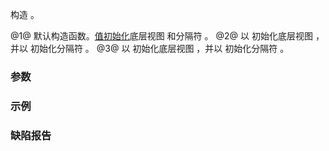 {{cpp/ranges/lazy_split_view/title|lazy_split_view}}
{{cpp/ranges/lazy_split_view/navbar}}

{{dcl begin}}
{{dcl|num=1|since=c++20|1=
lazy_split_view()
    requires std::default_initializable&lt;V&gt; &amp;&amp;
             std::default_initializable&lt;Pattern&gt; = default;
}}
{{dcla|num=2|since=c++20|1=
constexpr explicit lazy_split_view( V base, Pattern pattern );
}}
{{dcl|num=3|since=c++20|1=
template&lt; ranges::input_range R &gt;
    requires std::constructible_from&lt;V, views::all_t&lt;R&gt;&gt; &amp;&amp;
             std::constructible_from&lt;Pattern, ranges::single_view&lt;
                                                  ranges::range_value_t&lt;R&gt;&gt;&gt;
constexpr explicit lazy_split_view( R&amp;&amp; r, ranges::range_value_t&lt;R&gt; e );
}}
{{dcl end}}

构造 {{tt|lazy_split_view}}。

@1@ 默认构造函数。[[cpp/language/value initialization|值初始化]]底层视图 {{rlpsi|/#base_}} 和分隔符 {{rlpsi|/#pattern_}}。
@2@ 以 {{c|std::move(base)}} 初始化底层视图 {{rlpsi|/#base_}}，并以 {{c|std::move(pattern)}} 初始化分隔符 {{rlpsi|/#pattern_}}。
@3@ 以 {{c|views::all(std::forward&lt;R&gt;(r))}} 初始化底层视图 {{rlpsi|/#base_}}，并以 {{c|ranges::single_view{std::move(e)}&lt;!----&gt;}} 初始化分隔符 {{rlpsi|/#pattern_}}。

===参数===
{{par begin}}
{{par|base|（要分隔的）底层视图}}
{{par|pattern|用作分隔符的视图}}
{{par|e|用作分隔符的元素}}
{{par end}}

===示例===
{{example}}

===缺陷报告===
{{dr list begin}}
{{dr list item|wg=lwg|dr=3714|paper=P2711R1|std=C++20|before=多形参构造函数 {{vl|2}} 不是显式|after=使其显式}}
{{dr list end}}

{{langlinks|en|es|ja|ru}}